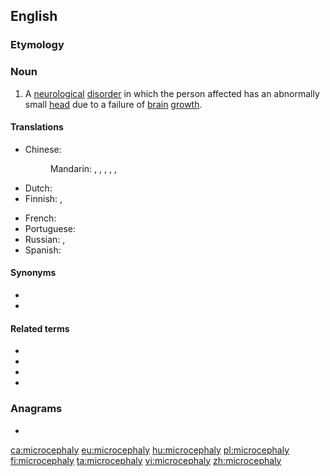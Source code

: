 ==English==

===Etymology===
{{confix|micro|cephaly|lang=en}}

===Noun===
{{wikipedia}}
{{en-noun|~|microcephalies}}

# A [[neurological]] [[disorder]] in which the person affected has an abnormally small [[head]] due to a failure of [[brain]] [[growth]].

====Translations====
{{trans-top|neurological disorder}}
* Chinese:
*: Mandarin: {{t|cmn|畸形小頭|sc=Hani}}, {{t|cmn|畸形小头|tr=jīxíng xiǎotóu|sc=Hani}}, {{t|cmn|小頭畸形|sc=Hani}}, {{t|cmn|小头畸形|tr=xiǎotóu jīxíng|sc=Hani}}, {{t|cmn|小腦症|sc=Hani}}, {{t|cmn|小脑症|tr=xiǎonǎozhèng|sc=Hani}}
* Dutch: {{t|nl|microcefalie|f}}
* Finnish: {{t|fi|pienipäisyys}}, {{t+|fi|mikrokefalia}}
{{trans-mid}}
* French: {{t+|fr|microcéphalie|f}}
* Portuguese: {{t+|pt|microcefalia|f}}
* Russian: {{t+|ru|микроцефа́лия|f}}, {{t|ru|микрокефа́лия|f}}
* Spanish: {{t+|es|microcefalia|f}}
{{trans-bottom}}

====Synonyms====
* {{l|en|microcephalia}}
* {{l|en|microcephalism}}

====Related terms====
* {{l|en|microcephalic}}
* {{l|en|microcephale}}
* {{l|en|microcephalous}}
* {{l|en|microcephalus}}

===Anagrams===
* {{l|en|pyrochemical}}

[[ca:microcephaly]]
[[eu:microcephaly]]
[[hu:microcephaly]]
[[pl:microcephaly]]
[[fi:microcephaly]]
[[ta:microcephaly]]
[[vi:microcephaly]]
[[zh:microcephaly]]